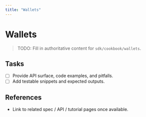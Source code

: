 ```yaml
---
title: "Wallets"
---
```


# Wallets

> TODO: Fill in authoritative content for `sdk/cookbook/wallets`.

## Tasks
- [ ] Provide API surface, code examples, and pitfalls.
- [ ] Add testable snippets and expected outputs.

## References
- Link to related spec / API / tutorial pages once available.
